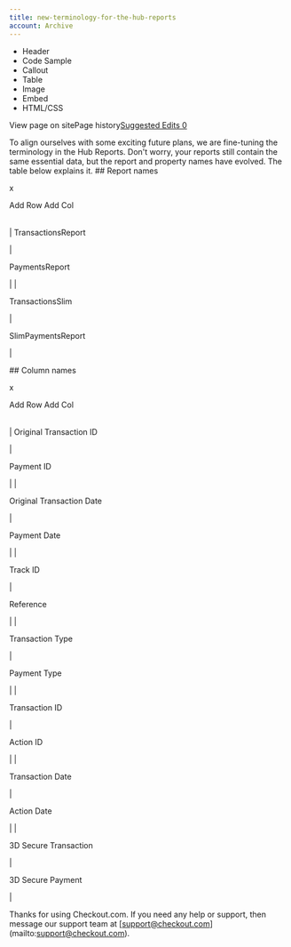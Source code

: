 ```yaml
---
title: new-terminology-for-the-hub-reports
account: Archive
---
```


*   Header
*   Code Sample
*   Callout
*   Table
*   Image
*   Embed
*   HTML/CSS

View page on sitePage history[Suggested Edits 0](/project/checkoutdocs-legacy/v1.9/suggested)

To align ourselves with some exciting future plans, we are fine-tuning the terminology in the Hub Reports. Don't worry, your reports still contain the same essential data, but the report and property names have evolved. The table below explains it. ## Report names 

 x     

Add Row Add Col

|  |  |
| --- | --- |
| 
TransactionsReport 

 | 

PaymentsReport 

 |
| 

TransactionsSlim 

 | 

SlimPaymentsReport 

 |

\## Column names 

 x     

Add Row Add Col

|  |  |
| --- | --- |
| 
Original Transaction ID 

 | 

Payment ID 

 |
| 

Original Transaction Date 

 | 

Payment Date 

 |
| 

Track ID 

 | 

Reference 

 |
| 

Transaction Type 

 | 

Payment Type 

 |
| 

Transaction ID 

 | 

Action ID 

 |
| 

Transaction Date 

 | 

Action Date 

 |
| 

3D Secure Transaction 

 | 

3D Secure Payment 

 |

Thanks for using Checkout.com. If you need any help or support, then message our support team at \[support@checkout.com\](mailto:support@checkout.com).